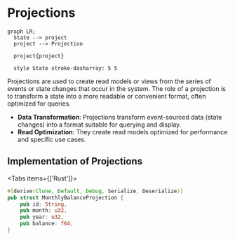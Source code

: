 
# Projections

```mermaid 
graph LR;
  State --> project
  project --> Projection

  project{project}

  style State stroke-dasharray: 5 5
```

Projections are used to create read models or views from the series of events or state changes that occur in the system. The role of a projection is to transform a state into a more readable or convenient format, often optimized for queries.

- **Data Transformation**: Projections transform event-sourced data (state changes) into a format suitable for querying and display.
- **Read Optimization**: They create read models optimized for performance and specific use cases.


## Implementation of Projections

<Tabs items={['Rust']}>
<Tab>
```rust filename="application/projections.rs"
#[derive(Clone, Default, Debug, Serialize, Deserialize)]
pub struct MonthlyBalanceProjection {
    pub id: String,
    pub month: u32,
    pub year: u32,
    pub balance: f64,
}
```
</Tab>
</Tabs>
